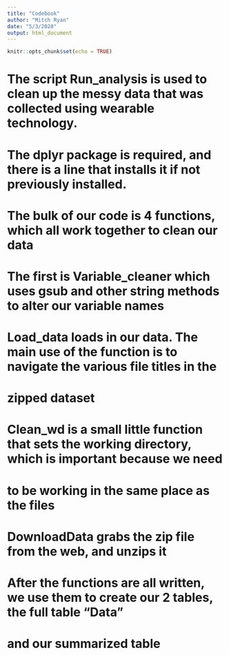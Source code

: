 ```yaml
---
title: "Codebook"
author: "Mitch Ryan"
date: "5/3/2020"
output: html_document
---
```


```r
knitr::opts_chunk$set(echo = TRUE)
```
# The script Run_analysis is used to clean up the messy data that was collected using wearable technology. 
# The dplyr package is required, and there is a line that installs it if not previously installed. 
# The bulk of our code is 4 functions, which all work together to clean our data

# The first is Variable_cleaner which uses gsub and other string methods to alter our variable names

# Load_data loads in our data. The main use of the function is to navigate the various file titles in the 
# zipped dataset

# Clean_wd is a small little function that sets the working directory, which is important because we need
# to be working in the same place as the files

# DownloadData grabs the zip file from the web, and unzips it

# After the functions are all written, we use them to create our 2 tables, the full table "Data"
# and our summarized table



